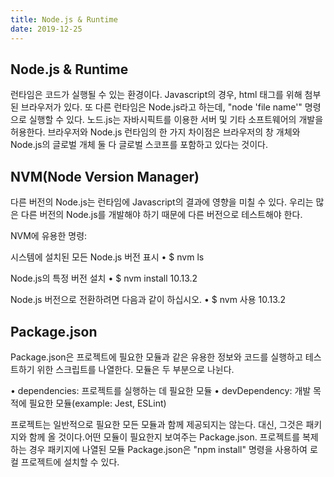 ```yaml
---
title: Node.js & Runtime
date: 2019-12-25
---
```


## Node.js & Runtime

런타임은 코드가 실행될 수 있는 환경이다. Javascript의 경우, html 태그를 위해 첨부된 브라우저가 있다. 또 다른 런타임은 Node.js라고 하는데, "node 'file name'" 명령으로 실행할 수 있다. 노드.js는 자바시픽트를 이용한 서버 및 기타 소프트웨어의 개발을 허용한다. 브라우저와 Node.js 런타임의 한 가지 차이점은 브라우저의 창 개체와 Node.js의 글로벌 개체 둘 다 글로벌 스코프를 포함하고 있다는 것이다.


## NVM(Node Version Manager)

다른 버전의 Node.js는 런타임에 Javascript의 결과에 영향을 미칠 수 있다. 우리는 많은 다른 버전의 Node.js를 개발해야 하기 때문에 다른 버전으로 테스트해야 한다.

NVM에 유용한 명령:

시스템에 설치된 모든 Node.js 버전 표시
• $ nvm ls

Node.js의 특정 버전 설치
• $ nvm install 10.13.2

Node.js 버전으로 전환하려면 다음과 같이 하십시오.
• $ nvm 사용 10.13.2


## Package.json

Package.json은 프로젝트에 필요한 모듈과 같은 유용한 정보와 코드를 실행하고 테스트하기 위한 스크립트를 나열한다. 모듈은 두 부분으로 나뉜다.

• dependencies: 프로젝트를 실행하는 데 필요한 모듈
• devDependency: 개발 목적에 필요한 모듈(example: Jest, ESLint)

프로젝트는 일반적으로 필요한 모든 모듈과 함께 제공되지는 않는다. 대신, 그것은 패키지와 함께 올 것이다.어떤 모듈이 필요한지 보여주는 Package.json. 프로젝트를 복제하는 경우 패키지에 나열된 모듈 Package.json은 "npm install" 명령을 사용하여 로컬 프로젝트에 설치할 수 있다.
